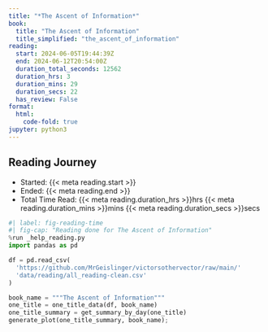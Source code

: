 ```yaml
---
title: "*The Ascent of Information*"
book:
  title: "The Ascent of Information"
  title_simplified: "the_ascent_of_information"
reading:
  start: 2024-06-05T19:44:39Z
  end: 2024-06-12T20:54:00Z
  duration_total_seconds: 12562
  duration_hrs: 3
  duration_mins: 29
  duration_secs: 22
  has_review: False
format:
  html:
    code-fold: true
jupyter: python3
---
```


## Reading Journey

* Started: {{< meta reading.start >}}
* Ended: {{< meta reading.end >}}
* Total Time Read: {{< meta reading.duration_hrs >}}hrs {{< meta reading.duration_mins >}}mins {{< meta reading.duration_secs >}}secs

```python
#| label: fig-reading-time
#| fig-cap: "Reading done for The Ascent of Information"
%run _help_reading.py
import pandas as pd

df = pd.read_csv(
  'https://github.com/MrGeislinger/victorsothervector/raw/main/'
  'data/reading/all_reading-clean.csv'
)

book_name = """The Ascent of Information"""
one_title = one_title_data(df, book_name)
one_title_summary = get_summary_by_day(one_title)
generate_plot(one_title_summary, book_name);
```
